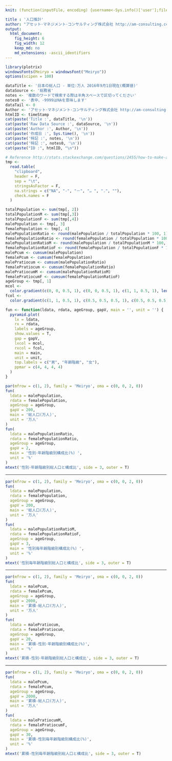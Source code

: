 ```yaml
---
knit: (function(inputFile, encoding) {username<-Sys.info()['user'];fileName<-'defaultPath.csv';pathToFile <-paste0('C:/Users/', username,'/Desktop/pathToCSV/');setwd(pathToFile);buf0<-read.csv(fileName,header = F,skip = 0,stringsAsFactor = F,check.names = F,fileEncoding = 'utf-8');timeStamp<-format(Sys.time(),'%Y%m%d%H%M%S');rmarkdown::render(inputFile, encoding = encoding, output_file = paste0('C:/Users/',username,buf0[2,1],'charts/','am-consulting.co.jp-',timeStamp,'.html')) })

title : '人口推計'
author: "アセット･マネジメント･コンサルティング株式会社 http://am-consulting.co.jp"
output: 
  html_document:
    fig_height: 6
    fig_width: 12
    keep_md: no
    md_extensions: -ascii_identifiers 
---
```

<link href="http://knowledgevault.saecanet.com/components/rmarkdown-html.css" rel="stylesheet">
<style>
.main-container {
	max-width: 1200px;
	margin-left: auto;
	margin-right: auto;
}
</style>

```r
library(plotrix)
windowsFonts(Meiryo = windowsFont("Meiryo"))
options(scipen = 100)
```

```r
dataTitle <- '日本の総人口 - 単位:万人 2016年9月1日現在(概算値)'
dataSource <- '総務省'
notes <- '複数のワードで検索する際は半角スペースで区切ってください'
notes0 <- '表中、-9999はNAを意味します'
dataTail <- 0
Author <- 'アセット･マネジメント･コンサルティング株式会社 http://am-consulting.co.jp'
htmlID <- timeStamp
cat(paste('Title :', dataTitle, '\n'))
cat(paste('Raw Data Source :', dataSource, '\n'))
cat(paste('Author :', Author, '\n'))
cat(paste('作成日 :', Sys.time(), '\n'))
cat(paste('特記 :', notes, '\n'))
cat(paste('特記 :', notes0, '\n'))
cat(paste("ID :", htmlID, "\n"))
```

```r
# Reference http://stats.stackexchange.com/questions/2455/how-to-make-age-pyramid-like-plot-in-r
tmp <-
  read.table(
    "clipboard",
    header = F,
    sep = "\t",
    stringsAsFactor = F,
    na.strings = c("NA", "-", "－", "… ", ".", ""),
    check.names = F
  )
```

```r
totalPopulation <- sum(tmp[, 2])
totalPopulationM <- sum(tmp[,3])
totalPopulationF <- sum(tmp[,4])
malePopulation <- tmp[, 3]
femalePopulation <- tmp[, 4]
malePopulationRatio <- round(malePopulation / totalPopulation * 100, 1)
femalePopulationRatio <- round(femalePopulation / totalPopulation * 100, 1)
malePopulationRatioM <- round(malePopulation / totalPopulationM * 100, 1)
femalePopulationRatioF <- round(femalePopulation / totalPopulationF * 100, 1)
malePcum <- cumsum(malePopulation)
femalePcum <- cumsum(femalePopulation)
malePratiocum <- cumsum(malePopulationRatio)
femalePratiocum <- cumsum(femalePopulationRatio)
malePratiocumM <- cumsum(malePopulationRatioM)
femalePratiocumF <- cumsum(femalePopulationRatioF)
ageGroup <- tmp[, 1]
mcol <-
  color.gradient(c(0, 0, 0.5, 1), c(0, 0, 0.5, 1), c(1, 1, 0.5, 1), length(malePopulation))
fcol <-
  color.gradient(c(1, 1, 0.5, 1), c(0.5, 0.5, 0.5, 1), c(0.5, 0.5, 0.5, 1), length(malePopulation))
```

```r
fun <- function(ldata, rdata, ageGroup, gapV, main = '', unit = '') {
  pyramid.plot(
    lx = ldata,
    rx = rdata,
    labels = ageGroup,
    show.values = T,
    gap = gapV,
    lxcol = mcol,
    rxcol = fcol,
    main = main,
    unit = unit,
    top.labels = c("男", "年齢階級", "女"),
    ppmar = c(4, 4, 4, 4)
  )
}
```

```r
par(mfrow = c(1, 2), family = 'Meiryo', oma = c(0, 0, 2, 0))
fun(
  ldata = malePopulation,
  rdata = femalePopulation,
  ageGroup = ageGroup,
  gapV = 200,
  main = '総人口(万人)',
  unit = '万人'
)
fun(
  ldata = malePopulationRatio,
  rdata = femalePopulationRatio,
  ageGroup = ageGroup,
  gapV = 2,
  main = '性別･年齢階級別構成比(%) ',
  unit = '%'
)
mtext('性別･年齢階級別総人口と構成比', side = 3, outer = T)
```
<hr>
```r
par(mfrow = c(1, 2), family = 'Meiryo', oma = c(0, 0, 2, 0))
fun(
  ldata = malePopulation,
  rdata = femalePopulation,
  ageGroup = ageGroup,
  gapV = 200,
  main = '総人口(万人)',
  unit = '万人'
)
fun(
  ldata = malePopulationRatioM,
  rdata = femalePopulationRatioF,
  ageGroup = ageGroup,
  gapV = 3,
  main = '性別毎年齢階級別構成比(%) ',
  unit = '%'
)
mtext('性別毎年齢階級別総人口と構成比', side = 3, outer = T)
```
<hr>
```r
par(mfrow = c(1, 2), family = 'Meiryo', oma = c(0, 0, 2, 0))
fun(
  ldata = malePcum,
  rdata = femalePcum,
  ageGroup = ageGroup,
  gapV = 2000,
  main = '累積-総人口(万人)',
  unit = '万人'
)
fun(
  ldata = malePratiocum,
  rdata = femalePratiocum,
  ageGroup = ageGroup,
  gapV = 20,
  main = '累積-性別･年齢階級別構成比(%)',
  unit = '%'
)
mtext('累積-性別･年齢階級別総人口と構成比', side = 3, outer = T)
```
<hr>
```r
par(mfrow = c(1, 2), family = 'Meiryo', oma = c(0, 0, 2, 0))
fun(
  ldata = malePcum,
  rdata = femalePcum,
  ageGroup = ageGroup,
  gapV = 2000,
  main = '累積-総人口(万人)',
  unit = '万人'
)
fun(
  ldata = malePratiocumM,
  rdata = femalePratiocumF,
  ageGroup = ageGroup,
  gapV = 30,
  main = '累積-性別毎年齢階級別構成比(%)',
  unit = '%'
)
mtext('累積-性別毎年齢階級別総人口と構成比', side = 3, outer = T)
```